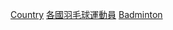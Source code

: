 {{Categories by country|nocat}}
{{Parent category}}

[[Category:奧運羽球運動員|Country]]
[[Category:各國羽毛球運動員|]]
[[Category:夏季奧運各國各項目運動員|Badminton]]